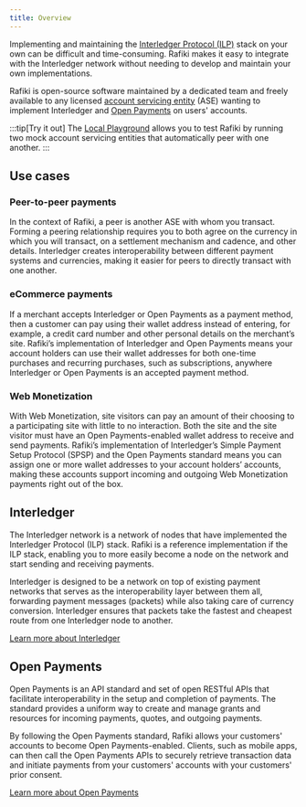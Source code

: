 ```yaml
---
title: Overview
---
```



Implementing and maintaining the [Interledger Protocol (ILP)](#interledger) stack on your own can be difficult and time-consuming. Rafiki makes it easy to integrate with the Interledger network without needing to develop and maintain your own implementations.

Rafiki is open-source software maintained by a dedicated team and freely available to any licensed <Tooltip content="A regulated entity that provides and maintains payment accounts for its customers" client:load>[account servicing entity](/overview/concepts/account-servicing-entity)</Tooltip> (ASE) wanting to implement Interledger and [Open Payments](#open-payments) on users' accounts.

:::tip[Try it out]
The [Local Playground](/integration/playground/overview) allows you to test Rafiki by running two mock account servicing entities that automatically peer with one another.
:::

## Use cases

### Peer-to-peer payments

In the context of Rafiki, a peer is another ASE with whom you transact. Forming a peering relationship requires you to both agree on the currency in which you will transact, on a settlement mechanism and cadence, and other details. Interledger creates interoperability between different payment systems and currencies, making it easier for peers to directly transact with one another.

### eCommerce payments

If a merchant accepts Interledger or Open Payments as a payment method, then a customer can pay using their wallet address instead of entering, for example, a credit card number and other personal details on the merchant’s site. Rafiki’s implementation of Interledger and Open Payments means your account holders can use their wallet addresses for both one-time purchases and recurring purchases, such as subscriptions, anywhere Interledger or Open Payments is an accepted payment method.

### Web Monetization

With <LinkOut href="https://webmonetization.org">Web Monetization</LinkOut>, site visitors can pay an amount of their choosing to a participating site with little to no interaction. Both the site and the site visitor must have an Open Payments-enabled wallet address to receive and send payments. Rafiki’s implementation of Interledger’s Simple Payment Setup Protocol (SPSP) and the Open Payments standard means you can assign one or more wallet addresses to your account holders’ accounts, making these accounts support incoming and outgoing Web Monetization payments right out of the box.

## Interledger

The Interledger network is a network of nodes that have implemented the Interledger Protocol (ILP) stack. Rafiki is a reference implementation if the ILP stack, enabling you to more easily become a node on the network and start sending and receiving payments.

Interledger is designed to be a network on top of existing payment networks that serves as the interoperability layer between them all, forwarding payment messages (packets) while also taking care of currency conversion. Interledger ensures that packets take the fastest and cheapest route from one Interledger node to another.

[Learn more about Interledger](/overview/concepts/interledger)

## Open Payments

Open Payments is an API standard and set of open RESTful APIs that facilitate interoperability in the setup and completion of payments. The standard provides a uniform way to create and manage grants and resources for incoming payments, quotes, and outgoing payments.

By following the Open Payments standard, Rafiki allows your customers' accounts to become Open Payments-enabled. Clients, such as mobile apps, can then call the Open Payments APIs to securely retrieve transaction data and initiate payments from your customers' accounts with your customers' prior consent.

[Learn more about Open Payments](/overview/concepts/open-payments)
